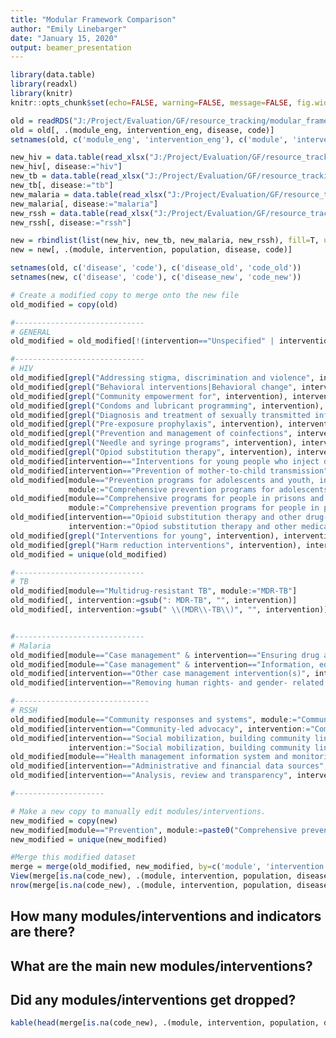 ```yaml
---
title: "Modular Framework Comparison"
author: "Emily Linebarger"
date: "January 15, 2020"
output: beamer_presentation
---
```


```r
library(data.table)
library(readxl)
library(knitr)
knitr::opts_chunk$set(echo=FALSE, warning=FALSE, message=FALSE, fig.width=11, fig.height=8)

old = readRDS("J:/Project/Evaluation/GF/resource_tracking/modular_framework_mapping/all_interventions.rds")
old = old[, .(module_eng, intervention_eng, disease, code)]
setnames(old, c('module_eng', 'intervention_eng'), c('module', 'intervention'))

new_hiv = data.table(read_xlsx("J:/Project/Evaluation/GF/resource_tracking/modular_framework_mapping/2020-2022 Modular Framework.xlsx", sheet="HIV"))
new_hiv[, disease:="hiv"]
new_tb = data.table(read_xlsx("J:/Project/Evaluation/GF/resource_tracking/modular_framework_mapping/2020-2022 Modular Framework.xlsx", sheet="TB"))
new_tb[, disease:="tb"]
new_malaria = data.table(read_xlsx("J:/Project/Evaluation/GF/resource_tracking/modular_framework_mapping/2020-2022 Modular Framework.xlsx", sheet="Malaria"))
new_malaria[, disease:="malaria"]
new_rssh = data.table(read_xlsx("J:/Project/Evaluation/GF/resource_tracking/modular_framework_mapping/2020-2022 Modular Framework.xlsx", sheet="RSSH"))
new_rssh[, disease:="rssh"]

new = rbindlist(list(new_hiv, new_tb, new_malaria, new_rssh), fill=T, use.names=T)
new = new[, .(module, intervention, population, disease, code)]

setnames(old, c('disease', 'code'), c('disease_old', 'code_old'))
setnames(new, c('disease', 'code'), c('disease_new', 'code_new'))
```

```r
# Create a modified copy to merge onto the new file 
old_modified = copy(old) 

#-----------------------------
# GENERAL 
old_modified = old_modified[!(intervention=="Unspecified" | intervention=="Performance Based Financing")] #These were added to MF by IHME. 

#-----------------------------
# HIV
old_modified[grepl("Addressing stigma, discrimination and violence", intervention), intervention:="Addressing stigma, discrimination, and violence"]
old_modified[grepl("Behavioral interventions|Behavioral change", intervention), intervention:="Behavior change interventions"]
old_modified[grepl("Community empowerment for", intervention), intervention:="Community empowerment"]
old_modified[grepl("Condoms and lubricant programming", intervention), intervention:="Condom and lubricant programming"]
old_modified[grepl("Diagnosis and treatment of sexually transmitted infections", intervention), intervention:="Sexual and reproductive health services, including STIs"]
old_modified[grepl("Pre-exposure prophylaxis", intervention), intervention:="Pre-exposure prophylaxis"]
old_modified[grepl("Prevention and management of coinfections", intervention), intervention:="Prevention and management of co-infections and co-morbidities"]
old_modified[grepl("Needle and syringe programs", intervention), intervention:="Needle and syringe programs"]
old_modified[grepl("Opiod substitution therapy", intervention), intervention:="Opiod substitution therapy and other medically assisted drug dependence treatment"]
old_modified[intervention=="Interventions for young people who inject drugs", intervention:="Interventions for young Key Populations"]
old_modified[intervention=="Prevention of mother-to-child transmission", intervention:="PMTCT"]
old_modified[module=="Prevention programs for adolescents and youth, in and out of school", 
             module:="Comprehensive prevention programs for adolescents and youth, in and out of school"]
old_modified[module=="Comprehensive programs for people in prisons and other closed settings", 
             module:="Comprehensive prevention programs for people in prisons and other closed settings"]
old_modified[intervention=="Opioid substitution therapy and other drug- dependence treatment for people who inject drugs", 
             intervention:="Opiod substitution therapy and other medically assisted drug dependence treatment"]
old_modified[grepl("Interventions for young", intervention), intervention:="Interventions for young Key Populations"]
old_modified[grepl("Harm reduction interventions", intervention), intervention:="Harm reduction interventions for drug use"]
old_modified = unique(old_modified)

#-----------------------------
# TB
old_modified[module=="Multidrug-resistant TB", module:="MDR-TB"]
old_modified[, intervention:=gsub(": MDR-TB", "", intervention)]
old_modified[, intervention:=gsub(" \\(MDR\\-TB\\)", "", intervention)]


#-----------------------------
# Malaria
old_modified[module=="Case management" & intervention=="Ensuring drug and other health product quality", intervention:="Ensuring drug quality"]
old_modified[module=="Case management" & intervention=="Information, education, communication/behavior change communication (case management)", intervention:="IEC/BCC"]
old_modified[intervention=="Other case management intervention(s)", intervention:="Other case management interventions"]
old_modified[intervention=="Removing human rights- and gender- related barriers to case management", intervention:="Removing human rights and gender related barriers to case management"]

#------------------------------
# RSSH
old_modified[module=="Community responses and systems", module:="Community systems strengthening"]
old_modified[intervention=="Community-led advocacy", intervention:="Community-led advocacy and research"]
old_modified[intervention=="Social mobilization, building community linkages, collaboration and coordination", 
             intervention:="Social mobilization, building community linkages, and coordination"]
old_modified[module=="Health management information system and monitoring and evaluation", module:="Health management information systems and M&E"]
old_modified[intervention=="Administrative and financial data sources", intervention:="Administrative and finance data sources"]
old_modified[intervention=="Analysis, review and transparency", intervention:="Analysis, evaluations, reviews and transparency"]

#--------------------

# Make a new copy to manually edit modules/interventions. 
new_modified = copy(new) 
new_modified[module=="Prevention", module:=paste0("Comprehensive prevention programs for ", tolower(population))]
new_modified = unique(new_modified) 

#Merge this modified dataset
merge = merge(old_modified, new_modified, by=c('module', 'intervention'), all=T)
View(merge[is.na(code_new), .(module, intervention, population, disease_new)][order(module, intervention, population, disease_new)])
nrow(merge[is.na(code_new), .(module, intervention, population, disease_new)][order(module, intervention, population, disease_new)])
```

## How many modules/interventions and indicators are there? 

## What are the main new modules/interventions? 

## Did any modules/interventions get dropped? 
```r
kable(head(merge[is.na(code_new), .(module, intervention, population, disease_new)][order(module, intervention, population, disease_new)]))
```